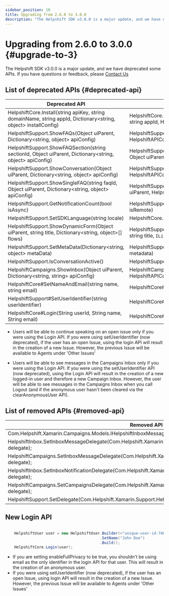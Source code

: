 ```yaml
---
sidebar_position: 10
title: Upgrading from 2.6.0 to 3.0.0
description: "The Helpshift SDK v3.0.0 is a major update, and we have deprecated some APIs. If you have questions or feedback, please Contact Us"
---
```




# Upgrading from 2.6.0 to 3.0.0 {#upgrade-to-3}

<Intro>

The Helpshift SDK v3.0.0 is a major update, and we have deprecated some APIs. If you have questions or feedback, please <a href="https://support.helpshift.com/kb/contact/" target="_blank">Contact Us</a>


</Intro>


## List of deprecated APIs {#deprecated-api}
| Deprecated API                                                                                                  | New API                                                                                                       |
|-----------------------------------------------------------------------------------------------------------------|---------------------------------------------------------------------------------------------------------------|
| HelpshiftCore.Install(string apiKey, string domainName, string appId, Dictionary<string, object> installConfig) | HelpshiftCore.Install(string apiKey, string domainName, string appId, HelpshiftInstallConfig config)          |
| HelpshiftSupport.ShowFAQs(Object uiParent, Dictionary<string, object> apiConfig)                                | HelpshiftSupport.ShowFAQs(Object uiParent, HelpshiftAPIConfig config)                                         |
| HelpshiftSupport.ShowFAQSection(string sectionId, Object uiParent, Dictionary<string, object> apiConfig)        | HelpshiftSupport.ShowFAQSection(string sectionId, Object uiParent, HelpshiftAPIConfig config)                 |
| HelpshiftSupport.ShowConversation(Object uiParent, Dictionary<string, object> apiConfig)                        | HelpshiftSupport.ShowConversation(Object uiParent, HelpshiftAPIConfig config)                                 |
| HelpshiftSupport.ShowSingleFAQ(string faqId, Object uiParent, Dictionary<string, object> apiConfig)             | HelpshiftSupport.ShowSingleFAQ(string faqId, Object uiParent, HelpshiftAPIConfig config)                      |
| HelpshiftSupport.GetNotificationCount(bool isAsync)                                                             | HelpshiftSupport.RequestUnreadMessagesCount(bool isRemote)                                                    |
| HelpshiftSupport.SetSDKLanguage(string locale)                                                                  | HelpshiftCore.SetLanguage(string languageCode)                                                                |
| HelpshiftSupport.ShowDynamicForm(Object uiParent, string title, Dictionary<string, object>[] flows)             | HelpshiftSupport.ShowDynamicForm(Object uiParent, string title, `IList<Flow>` flows, HelpshiftAPIConfig config) |
| HelpshiftSupport.SetMetaData(Dictionary<string, object> metaData)                                               | HelpshiftSupport.SetMetadata(HelpshiftSupportMetadata metadata)                                               |
| HelpshiftSupport.IsConversationActive()                                                                         | HelpshiftSupport.CheckIfConversationActive()                                                                  |
| HelpshiftCampaigns.ShowInbox(Object uiParent, Dictionary<string, string> apiConfig)                             | HelpshiftCampaigns.ShowInbox(Object uiParent, HelpshiftAPIConfig config)                                      |
| HelpshiftCore#SetNameAndEmail(string name, string email)                                                        | HelpshiftCore#Login(HelpshiftUser user)                                                                       |
| HelpshiftSupport#SetUserIdentifier(string userIdentifier)                                                       | HelpshiftCore#Login(HelpshiftUser user)                                                                       |
| HelpshiftCore#Login(String userId, String name, String email)                                                   | HelpshiftCore#Login(HelpshiftUser user)                                                                       |


<Admonition type="info" title="Note">

* Users will be able to continue speaking on an open issue only if you were using the Login API. If you were using setUserIdentifier (now deprecated), if the user has an open Issue, using the login API will result in the creation of a new Issue. However, the previous Issue will be available to Agents under 'Other Issues'

* Users will be able to see messages in the Campaigns Inbox only if you were using the Login API. If you were using the setUserIdentifier API (now deprecated), using the Login API will result in the creation of a new logged-in user and therefore a new Campaign Inbox. However, the user will be able to see messages in the Campaigns Inbox when you call Logout (and if the anonymous user hasn't been cleared via the clearAnonymousUser API).

</Admonition>


## List of removed APIs {#removed-api}
| Removed API                                                                                                             | New API                                                                           |
|----------------------------------------------------------------------------------------------------------------------------|-----------------------------------------------------------------------------------|
| Com.Helpshift.Xamarin.Campaigns.Models.IHelpshiftInboxMessage                                                              | InboxMessage                                                                      |
| HelpshiftInbox.SetInboxMessageDelegate(Com.Helpshift.Xamarin.Campaigns.IHelpshiftInboxMessageDelegate delegate);           | HelpshiftInbox.SetInboxMessageDelegate(IInboxMessageDelegate delegate);           |
| HelpshiftCampaigns.SetInboxMessageDelegate(Com.Helpshift.Xamarin.Campaigns.IHelpshiftInboxMessageDelegate delegate);       | HelpshiftCampaigns.SetInboxMessageDelegate(IInboxMessageDelegate delegate);       |
| HelpshiftInbox.SetInboxNotificationDelegate(Com.Helpshift.Xamarin.Campaigns.IHelpshiftInboxNotificationDelegate delegate); | HelpshiftInbox.SetInboxNotificationDelegate(IInboxNotificationDelegate delegate); |
| HelpshiftCampaigns.SetCampaignsDelegate(Com.Helpshift.Xamarin.Campaigns.IHelpshiftCampaignsDelegate delegate);             | HelpshiftCampaigns.SetCampaignsDelegate(ICampaignsDelegate delegate);             |
| HelpshiftSupport.SetDelegate(Com.Helpshift.Xamarin.Support.HelpshiftSupport.IDelegate delegate);                           | HelpshiftSupport.SetDelegate(ISupportDelegate delegate);                          |

## New Login API


```csharp

	HelpshiftUser user = new HelpshiftUser.Builder(<"unique-user-id-746501">, <"unique-email@some_domain.com">)
                                          .SetName("John Doe")
                                          .Build();
    HelpshiftCore.Login(user);

```


<Admonition type="info" title="Note">

* If you are setting enableFullPrivacy to be true, you shouldn't be using email as the only identifier in the login API for that user. This will result in the creation of an anonymous user.
* If you were using setUserIdentifier (now deprecated), if the user has an open Issue, using login API will result in the creation of a new Issue. However, the previous Issue will be available to Agents under 'Other Issues' 

</Admonition>

